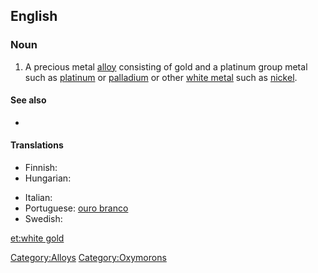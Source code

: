 ==English==

===Noun===
{{en-noun|sg=[[white]] [[gold]]}}

# A precious metal [[alloy]] consisting of gold and a platinum group metal such as [[platinum]] or [[palladium]] or other [[white metal]] such as [[nickel]].

====See also====
* {{pedia}}

====Translations====
{{trans-top|A precious metal alloy consisting of gold and a platinum group metal}}
* Finnish: {{t-|fi|valkokulta}}
* Hungarian: {{t|hu|fehérarany}}
{{trans-mid}}
* Italian: {{t-|it|oro bianco|m}}
* Portuguese: [[ouro branco]]
* Swedish: {{t|sv|vitguld|n}}
{{trans-bottom}}

[[Category:Alloys]]
[[Category:Oxymorons]]

[[et:white gold]]